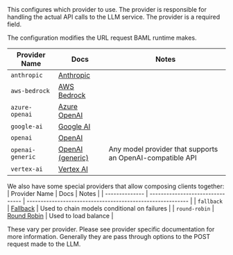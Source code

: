 <ParamField path="provider" type="string" required>
This configures which provider to use. The provider is responsible for handling the actual API calls to the LLM service. The provider is a required field.

The configuration modifies the URL request BAML runtime makes.

| Provider Name    | Docs                                                                | Notes                                                      |
| ---------------- | ------------------------------------------------------------------- | ---------------------------------------------------------- |
| `anthropic`      | [Anthropic](/docs/snippets/clients/providers/anthropic)             |                                                            |
| `aws-bedrock`    | [AWS Bedrock](/docs/snippets/clients/providers/aws-bedrock)         |                                                            |
| `azure-openai`   | [Azure OpenAI](/docs/snippets/clients/providers/azure)              |                                                            |
| `google-ai`      | [Google AI](/docs/snippets/clients/providers/gemini)                |                                                            |
| `openai`         | [OpenAI](/docs/snippets/clients/providers/openai)                   |                                                            |
| `openai-generic` | [OpenAI (generic)](/docs/snippets/clients/providers/openai-generic) | Any model provider that supports an OpenAI-compatible API  |
| `vertex-ai`      | [Vertex AI](/docs/snippets/clients/providers/vertex)                |                                                            |

We also have some special providers that allow composing clients together:
| Provider Name  | Docs                             | Notes                                                      |
| -------------- | -------------------------------- | ---------------------------------------------------------- |
| `fallback`     | [Fallback](/docs/snippets/clients/fallback)             | Used to chain models conditional on failures               |
| `round-robin`  | [Round Robin](/docs/snippets/clients/round-robin)       | Used to load balance                                       |

</ParamField>

<ParamField path="options" type="dict[str, Any]" required>
These vary per provider. Please see provider specific documentation for more
information. Generally they are pass through options to the POST request made
to the LLM.
</ParamField>

